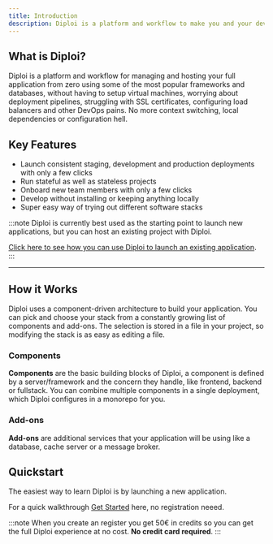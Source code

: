 ```yaml
---
title: Introduction
description: Diploi is a platform and workflow to make you and your development team both happy and efficient.
---
```


## What is Diploi?

Diploi is a platform and workflow for managing and hosting your full application from zero using some of the most popular frameworks and databases, without having to setup virtual machines, worrying about deployment pipelines, struggling with SSL certificates, configuring load balancers and other DevOps pains. No more context switching, local dependencies or configuration hell.

## Key Features

- Launch consistent staging, development and production deployments with only a few clicks
- Run stateful as well as stateless projects
- Onboard new team members with only a few clicks
- Develop without installing or keeping anything locally
- Super easy way of trying out different software stacks

:::note
Diploi is currently best used as the starting point to launch new applications, but you can host an existing project with Diploi.

[Click here to see how you can use Diploi to launch an existing application](/guides/launch-existing-application/).
:::

***

## How it Works

Diploi uses a component-driven architecture to build your application. You can pick and choose your stack from a constantly growing list of components and add-ons. The selection is stored in a file in your project, so modifying the stack is as easy as editing a file.

### Components

**Components** are the basic building blocks of Diploi, a component is defined by a server/framework and the concern they handle, like frontend, backend or fullstack. You can combine multiple components in a single deployment, which Diploi configures in a monorepo for you. 

<ComponentList/>

### Add-ons

**Add-ons** are additional services that your application will be using like a database, cache server or a message broker.

<AddonList/>


## Quickstart

The easiest way to learn Diploi is by launching a new application.

For a quick walkthrough [Get Started](/get-started/)  here, no registration neeed.

:::note
When you create an register you get 50€ in credits so you can get the full Diploi experience at no cost. **No credit card required**.
:::